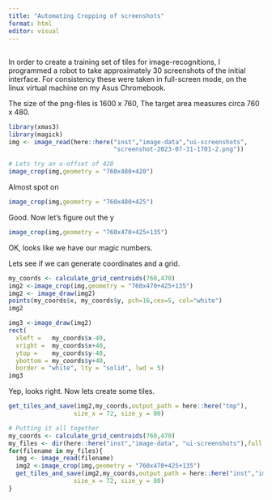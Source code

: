 ```yaml
---
title: "Automating Cropping of screenshots"
format: html
editor: visual
---
```


## 

In order to create a training set of tiles for image-recognitions, I programmed a robot to take approximately 30 screenshots of the initial interface. For consistency these were taken in full-screen mode, on the linux virtual machine on my Asus Chromebook.

The size of the png-files is 1600 x 760, The target area measures circa 760 x 480.

```r
library(xmas3)
library(magick)
img <- image_read(here::here("inst","image-data","ui-screenshots",
                             "screenshot-2023-07-31-1701-2.png"))
```

```r
# Lets try an x-offset of 420
image_crop(img,geometry = "760x480+420")
```

Almost spot on

```r
image_crop(img,geometry = "760x480+425")
```

Good. Now let's figure out the y

```r
image_crop(img,geometry = "760x470+425+135")
```

OK, looks like we have our magic numbers.

Lets see if we can generate coordinates and a grid.

```r
my_coords <- calculate_grid_centroids(760,470)
img2 <-image_crop(img,geometry = "760x470+425+135") 
img2 <- image_draw(img2)
points(my_coords$x, my_coords$y, pch=16,cex=5, col="white")
img2
```

```r

img3 <-image_draw(img2)
rect(
  xleft =   my_coords$x-40,
  xright =  my_coords$x+40,
  ytop =    my_coords$y-40,
  ybottom = my_coords$y+40,
  border = "white", lty = "solid", lwd = 5)
img3
```

Yep, looks right. Now lets create some tiles.

```r
get_tiles_and_save(img2,my_coords,output_path = here::here("tmp"),
                  size_x = 72, size_y = 80)
```

```r
# Putting it all together
my_coords <- calculate_grid_centroids(760,470)
my_files <- dir(here::here("inst","image-data", "ui-screenshots"),full.names = TRUE)
for(filename in my_files){
  img <- image_read(filename)
  img2 <-image_crop(img,geometry = "760x470+425+135")
  get_tiles_and_save(img2,my_coords,output_path = here::here("inst","image-data", "ui-tiles"),
                  size_x = 72, size_y = 80)
}

```
